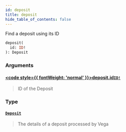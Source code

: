 ```yaml
---
id: deposit
title: deposit
hide_table_of_contents: false
---
```








Find a deposit using its ID

```graphql
deposit(
  id: ID!
): Deposit
```


### Arguments

#### [<code style={{ fontWeight: 'normal' }}>deposit.<b>id</b></code>](#)<Bullet />[`ID!`](/mainnet/api/graphql/scalars/id) <Badge class="secondary" text="non-null"/> <Badge class="secondary" text="scalar"/>
> ID of the Deposit
> 

### Type

#### [`Deposit`](/mainnet/api/graphql/objects/deposit) <Badge class="secondary" text="object"/>
> The details of a deposit processed by Vega
> 





